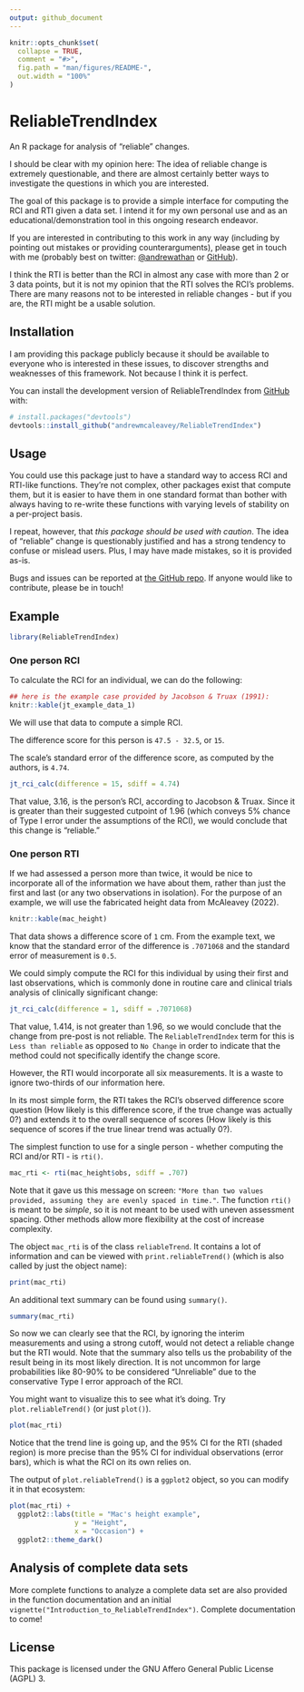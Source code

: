 ```yaml
---
output: github_document
---
```


<!-- README.md is generated from README.Rmd. Please edit that file -->

```r
knitr::opts_chunk$set(
  collapse = TRUE,
  comment = "#>",
  fig.path = "man/figures/README-",
  out.width = "100%"
)
```

# ReliableTrendIndex

<!-- badges: start -->
<!-- badges: end -->

An R package for analysis of "reliable" changes.

I should be clear with my opinion here: The idea of reliable change is extremely questionable, and there are almost certainly better ways to investigate the questions in which you are interested. 

The goal of this package is to provide a simple interface for computing the RCI and RTI given a data set. I intend it for my own personal use and as an educational/demonstration tool in this ongoing research endeavor. 

If you are interested in contributing to this work in any way (including by pointing out mistakes or providing counterarguments), please get in touch with me (probably best on twitter: [@andrewathan](https://twitter.com/andrewathan) or [GitHub](https://github.com/andrewmcaleavey/ReliableTrendIndex)).

I think the RTI is better than the RCI in almost any case with more than 2 or 3 data points, but it is not my opinion that the RTI solves the RCI's problems. There are many reasons not to be interested in reliable changes - but if you are, the RTI might be a usable solution.  

## Installation

I am providing this package publicly because it should be available to everyone who is interested in these issues, to discover strengths and weaknesses of this framework. Not because I think it is perfect.  

You can install the development version of ReliableTrendIndex from [GitHub](https://github.com/) with:

``` r
# install.packages("devtools")
devtools::install_github("andrewmcaleavey/ReliableTrendIndex")
```

## Usage

You could use this package just to have a standard way to access RCI and RTI-like functions. They're not complex, other packages exist that compute them, but it is easier to have them in one standard format than bother with always having to re-write these functions with varying levels of stability on a per-project basis.  

I repeat, however, that *this package should be used with caution*. The idea of "reliable" change is questionably justified and has a strong tendency to confuse or mislead users. Plus, I may have made mistakes, so it is provided as-is.    

Bugs and issues can be reported at [the GitHub repo](https://github.com/andrewmcaleavey/ReliableTrendIndex). If anyone would like to contribute, please be in touch!  

## Example

```r
library(ReliableTrendIndex)
```

### One person RCI  

To calculate the RCI for an individual, we can do the following:  

```r
## here is the example case provided by Jacobson & Truax (1991): 
knitr::kable(jt_example_data_1)
```

We will use that data to compute a simple RCI.  

The difference score for this person is `47.5 - 32.5`, or `15`. 

The scale's standard error of the difference score, as computed by the authors, is `4.74`. 

```r
jt_rci_calc(difference = 15, sdiff = 4.74)
```

That value, 3.16, is the person's RCI, according to Jacobson & Truax. Since it is greater than their suggested cutpoint of 1.96 (which conveys 5% chance of Type I error under the assumptions of the RCI), we would conclude that this change is "reliable."

### One person RTI  

If we had assessed a person more than twice, it would be nice to incorporate all of the information we have about them, rather than just the first and last (or any two observations in isolation). For the purpose of an example, we will use the fabricated height data from McAleavey (2022).  

```r
knitr::kable(mac_height)
```

That data shows a difference score of `1` cm. From the example text, we know that the standard error of the difference is `.7071068` and the standard error of measurement is `0.5`. 

We could simply compute the RCI for this individual by using their first and last observations, which is commonly done in routine care and clinical trials analysis of clinically significant change:  

```r
jt_rci_calc(difference = 1, sdiff = .7071068)
```

That value, 1.414, is not greater than 1.96, so we would conclude that the change from pre-post is not reliable. The `ReliableTrendIndex` term for this is `Less than reliable` as opposed to `No Change` in order to indicate that the method could not specifically identify the change score. 

However, the RTI would incorporate all six measurements. It is a waste to ignore two-thirds of our information here.  

In its most simple form, the RTI takes the RCI's observed difference score question (How likely is this difference score, if the true change was actually 0?) and extends it to the overall sequence of scores (How likely is this sequence of scores if the true linear trend was actually 0?). 

The simplest function to use for a single person - whether computing the RCI and/or RTI - is `rti()`. 

```r
mac_rti <- rti(mac_height$obs, sdiff = .707)
```


Note that it gave us this message on screen: `"More than two values provided, assuming they are evenly spaced in time."`. The function `rti()` is meant to be *simple*, so it is not meant to be used with uneven assessment spacing. Other methods allow more flexibility at the cost of increase complexity. 

The object `mac_rti` is of the class `reliableTrend`. It contains a lot of information and can be viewed with `print.reliableTrend()` (which is also called by just the object name):

```r
print(mac_rti)
```
 
An additional text summary can be found using `summary()`. 

```r
summary(mac_rti)
```

So now we can clearly see that the RCI, by ignoring the interim measurements and using a strong cutoff, would not detect a reliable change but the RTI would. Note that the summary also tells us the probability of the result being in its most likely direction. It is not uncommon for large probabilities like 80-90% to be considered "Unreliable" due to the conservative Type I error approach of the RCI.

You might want to visualize this to see what it's doing. Try `plot.reliableTrend()` (or just `plot()`). 

```r
plot(mac_rti) 
```

Notice that the trend line is going up, and the 95% CI for the RTI (shaded region) is more precise than the 95% CI for individual observations (error bars), which is what the RCI on its own relies on.    

The output of `plot.reliableTrend()` is a `ggplot2` object, so you can modify it in that ecosystem: 

```r
plot(mac_rti) +
  ggplot2::labs(title = "Mac's height example",
                y = "Height", 
                x = "Occasion") +
  ggplot2::theme_dark()
```


## Analysis of complete data sets  

More complete functions to analyze a complete data set are also provided in the function documentation and an initial `vignette("Introduction_to_ReliableTrendIndex")`. Complete documentation to come!

## License

This package is licensed under the GNU Affero General Public License (AGPL) 3.  
